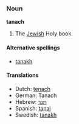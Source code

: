 === Noun ===
'''tanach'''<!-- should it be capitalised? -->

#The [[Jewish]] Holy book.

==== Alternative spellings ====
*[[tanakh]]<!-- should it be capitalised? -->

==== Translations ====
*Dutch: [[tenach]]
*German: Tanach
*Hebrew: [[תנך]]
*Spanish: [[tanaj]]
*Swedish: [[tanakh]]